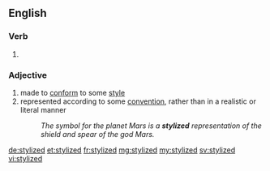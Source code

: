 ==English==

===Verb===
{{head|en}}

# {{en-past of|stylize}}

===Adjective===
{{en-adj}}
# made to [[conform]] to some [[style]] 
# represented according to some [[convention]], rather than in a realistic or literal manner
#: ''The symbol for the planet Mars is a '''stylized''' representation of the shield and spear of the god Mars.''

[[de:stylized]]
[[et:stylized]]
[[fr:stylized]]
[[mg:stylized]]
[[my:stylized]]
[[sv:stylized]]
[[vi:stylized]]